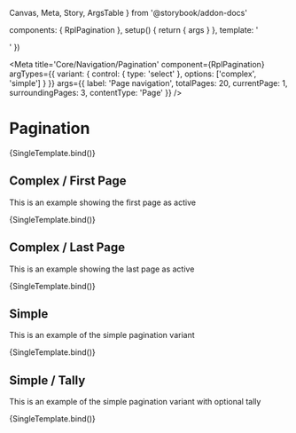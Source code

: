   Canvas,
  Meta,
  Story,
  ArgsTable
} from '@storybook/addon-docs'

  components: { RplPagination },
  setup() {
    return { args }
  },
  template: '<div class="sb-demo-container"><RplPagination v-bind="args" /></div>'
})

<Meta
  title='Core/Navigation/Pagination'
  component={RplPagination}
  argTypes={{
    variant: {
      control: { type: 'select' },
      options: ['complex', 'simple']
    }
  }}
  args={{
    label: 'Page navigation',
    totalPages: 20,
    currentPage: 1,
    surroundingPages: 3,
    contentType: 'Page'
  }}
/>

# Pagination

<ArgsTable of={RplPagination} />

<Canvas>
  <Story
    name='Complex'
    play={a11yStoryCheck}
    args={{ currentPage: 10 }}
  >
    {SingleTemplate.bind()}
  </Story>
</Canvas>

## Complex / First Page

This is an example showing the first page as active

<Canvas>
  <Story
    name='Complex/First page'
    play={a11yStoryCheck}
    args={{ currentPage: 1 }}
  >
    {SingleTemplate.bind()}
  </Story>
</Canvas>

## Complex / Last Page

This is an example showing the last page as active

<Canvas>
  <Story
    name='Complex/Last page'
    play={a11yStoryCheck}
    args={{ currentPage: 20 }}
  >
    {SingleTemplate.bind()}
  </Story>
</Canvas>

## Simple

This is an example of the simple pagination variant

<Canvas>
  <Story
    name='Simple'
    play={a11yStoryCheck}
    args={{ variant: 'simple', totalPages: 3 }}
  >
    {SingleTemplate.bind()}
  </Story>
</Canvas>


## Simple / Tally

This is an example of the simple pagination variant with optional tally

<Canvas>
  <Story
    name='Simple/Tally'
    play={a11yStoryCheck}
    args={{ variant: 'simple', showTally: true, totalPages: 5 }}
  >
    {SingleTemplate.bind()}
  </Story>
</Canvas>
